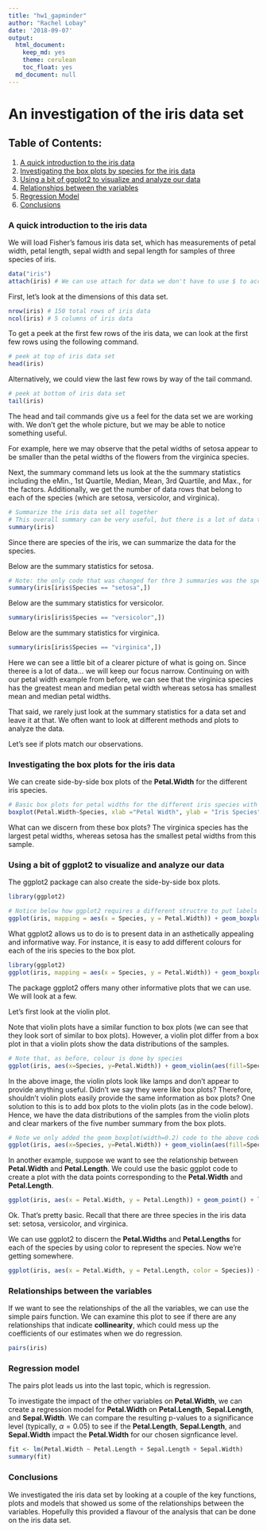 ```yaml
---
title: "hw1_gapminder"
author: "Rachel Lobay"
date: '2018-09-07'
output:
  html_document:
    keep_md: yes
    theme: cerulean
    toc_float: yes
  md_document: null
---
```

# An investigation of the iris data set

## Table of Contents:
1. [A quick introduction to the iris data](#a-quick-introduction-to-the-iris-data)
2. [Investigating the box plots by species for the iris data](#investigating-the-box-plots-for-the-iris-data)
3. [Using a bit of ggplot2 to visualize and analyze our data](#using-a-bit-of-ggplot2-to-visualize-and-analyze-our-data)
4. [Relationships between the variables](#relationships-between-the-variables)
5. [Regression Model](#regression-model)
5. [Conclusions](#conclusions)

### A quick introduction to the iris data

We will load Fisher's famous iris data set, which has measurements of petal width, petal length, sepal width and sepal length for samples of three species of iris. 
```r
data("iris")
attach(iris) # We can use attach for data we don't have to use $ to access parts of the data. For instance, instead of having to type iris$Petal.Width, we simply type Petal.Width.
```

First, let's look at the dimensions of this data set.
```r
nrow(iris) # 150 total rows of iris data
ncol(iris) # 5 columns of iris data 
```

To get a peek at the first few rows of the iris data, we can look at the first few rows using the following command.

```r
# peek at top of iris data set
head(iris)
```

Alternatively, we could view the last few rows by way of the tail command.
```r
# peek at bottom of iris data set
tail(iris)
```

The head and tail commands give us a feel for the data set we are working with. We don't get the whole picture, but we may be able to notice something useful. 

For example, here we may observe that the petal widths of setosa appear to be smaller than the petal widths of the flowers from the virginica species.

Next, the summary command lets us look at the the summary statistics including the eMin., 1st Quartile, Median, Mean, 3rd Quartile, and Max., for the factors. Additionally, we get the number of data rows that belong to each of the species (which are setosa, versicolor, and virginica).
```r
# Summarize the iris data set all together
# This overall summary can be very useful, but there is a lot of data to deal with... So, we will pick out something that we want to know and focus on a more precise summary of the data. 
summary(iris)
```

Since there are species of the iris, we can summarize the data for the species. 

Below are the summary statistics for setosa.
```r
# Note: the only code that was changed for thre 3 summaries was the species. 
summary(iris[iris$Species == "setosa",])
```

Below are the summary statistics for versicolor.
```r
summary(iris[iris$Species == "versicolor",])
```

Below are the summary statistics for virginica.
```r
summary(iris[iris$Species == "virginica",])
```

Here we can see a little bit of a clearer picture of what is going on. Since theree is a lot of data... we will keep our focus narrow. Continuing on with our petal width example from before, we can see that the virginica species has the greatest mean and median petal width whereas setosa has smallest mean and median petal widths. 

That said, we rarely just look at the summary statistics for a data set and leave it at that. We often want to look at different methods and plots to analyze the data. 

Let's see if plots match our observations.

### Investigating the box plots for the iris data

We can create side-by-side box plots of the **Petal.Width** for the different iris species.

```r
# Basic box plots for petal widths for the different iris species with axes labels
boxplot(Petal.Width~Species, xlab ="Petal Width", ylab = "Iris Species", main = "Petal Widths for the Three Iris Species")
```

What can we discern from these box plots? The virginica species has the largest petal widths, whereas setosa has the smallest petal widths from this sample.

### Using a bit of ggplot2 to visualize and analyze our data
The ggplot2 package can also create the side-by-side box plots.

```r
library(ggplot2)

# Notice below how ggplot2 requires a different structre to put labels on the x-axis, y-axis and to give a main title.
ggplot(iris, mapping = aes(x = Species, y = Petal.Width)) + geom_boxplot() + labs(x = "Iris Species", y = "Petal Width") + ggtitle("Petal Widths vs. Petal Lengths for the Iris Species (Black, White, and Grey)")
```

What ggplot2 allows us to do is to present data in an asthetically appealing and informative way. For instance, it is easy to add different colours for each of the iris species to the box plot.

```r
library(ggplot2)
ggplot(iris, mapping = aes(x = Species, y = Petal.Width)) + geom_boxplot(aes(fill=Species)) + labs(x = "Iris Species", y = "Petal Width") + ggtitle("Petal Widths for Iris Species (Coloured)")
```

The package ggplot2 offers many other informative plots that we can use. We will look at a few. 

Let's first look at the violin plot.

Note that violin plots have a similar function to box plots (we can see that they look sort of similar to box plots). However, a violin plot differ from a box plot in that a violin plots show the data distributions of the samples.

```r
# Note that, as before, colour is done by species 
ggplot(iris, aes(x=Species, y=Petal.Width)) + geom_violin(aes(fill=Species)) + labs(x = "Petal Width", y = "Petal Length") + ggtitle("Violin Plots of Petal Widths vs. Petal Lengths for Iris Data Set")
```

In the above image, the violin plots look like lamps and don't appear to provide anything useful. Didn't we say they were like box plots? Therefore, shouldn't violin plots easily provide the same information as box plots? One solution to this is to add box plots to the violin plots (as in the code below). Hence, we have the data distributions of the samples from the violin plots and clear markers of the five number summary from the box plots. 

```r
# Note we only added the geom_boxplot(width=0.2) code to the above code to add the box plots. Easy. 
ggplot(iris, aes(x=Species, y=Petal.Width)) + geom_violin(aes(fill=Species)) + geom_boxplot(width=0.2) + labs(x = "Petal Width", y = "Petal Length") + ggtitle("Violin Plots of Petal Widths vs. Petal Lengths for Iris Data Set")
```

In another example, suppose we want to see the relationship between **Petal.Width** and **Petal.Length**. We could use the basic ggplot code to create a plot with the data points corresponding to the **Petal.Width** and **Petal.Length**.

```r
ggplot(iris, aes(x = Petal.Width, y = Petal.Length)) + geom_point() + labs(x = "Petal Width", y = "Petal Length") + ggtitle("Petal Widths vs. Petal Lengths for Iris Data Set")
```

Ok. That's pretty basic. Recall that there are three species in the iris data set: setosa, versicolor, and virginica.

We can use ggplot2 to discern the **Petal.Widths** and **Petal.Lengths** for each of the species by using color to represent the species. Now we're getting somewhere.

```r
ggplot(iris, aes(x = Petal.Width, y = Petal.Length, color = Species)) + geom_point() + labs(x = "Petal Width", y = "Petal Length") + ggtitle("Petal Widths vs. Petal Lengths for Species of Iris")
```

### Relationships between the variables

If we want to see the relationships of the all the variables, we can use the simple pairs function. We can examine this plot to see if there are any relationships that indicate **collinearity**, which could mess up the coefficients of our estimates when we do regression.

```r
pairs(iris)
```

### Regression model 
The pairs plot leads us into the last topic, which is regression. 

To investigate the impact of the other variables on **Petal.Width**, we can create a regression model for **Petal.Width** on **Petal.Length**, **Sepal.Length**, and **Sepal.Width**. We can compare the resulting p-values to a significance level (typically, $\alpha = 0.05$) to see if the **Petal.Length**, **Sepal.Length**, and **Sepal.Width** impact the **Petal.Width** for our chosen signficance level. 

```r
fit <- lm(Petal.Width ~ Petal.Length + Sepal.Length + Sepal.Width)
summary(fit)
```

### Conclusions

We investigated the iris data set by looking at a couple of the key functions, plots and models that showed us some of the relationships between the variables. Hopefully this provided a flavour of the analysis that can be done on the iris data set.